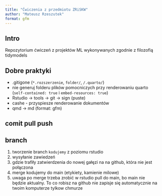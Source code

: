 ```yaml
---
title: "Ćwiczenia z przedmiotu ZRiSKW"
author: "Mateusz Rzeszutek"
format: gfm
---
```


## Intro 

Repozytorium ćwiczeń z projektów ML wykonywanych zgodnie z filozofią tidymodels


## Dobre praktyki 

 * .gitigone (`*.rozszerzenie`, `folder/`, `/.quarto/`)
 * nie generuj folderu plików pomocniczych przy renderowaniu quarto (`self-contained: true` i `embed-resources: true`)
 * Rstudio -> tools -> git -> sign (puste)
 * cashe - przyspiesze renderowanie dokumentów 
 * qmd -> md (format: gfm)
 
## comit pull push 


## branch

 1) tworzenie branch `kodujemy` z poziomu rstudio
 2) wysyłanie zawiedzeń 
 3) gdzie trafiły zatwierdzenia do nowej gałęzi na na github, która nie jest połączona
 4) merge kodujemy do main (etykiety, kamienie milowe)
 5) uwaga po merge trzeba zrobić w rstudio pull do main, bo main nie będzie aktualny. To co robisz na github nie zapisje się automatycznie na twoim komputerze tylkow chmurze
  
